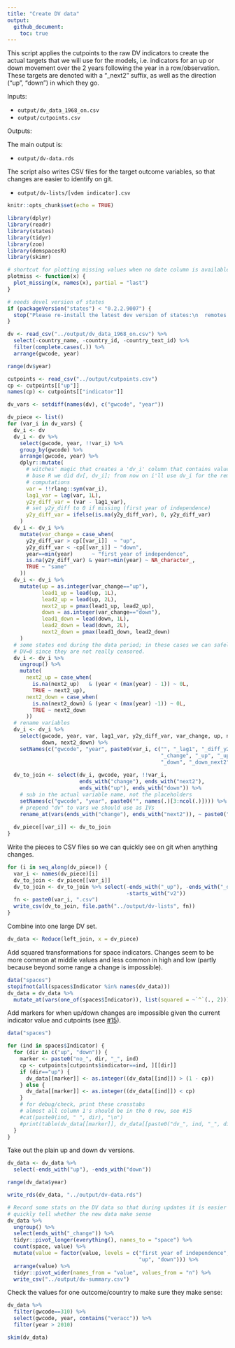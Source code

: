 ```yaml
---
title: "Create DV data"
output: 
  github_document:
    toc: true
---
```


This script applies the cutpoints to the raw DV indicators to create the actual targets that we will use for the models, i.e. indicators for an up or down movement over the 2 years following the year in a row/observation. These targets are denoted with a "_next2" suffix, as well as the direction ("up", "down") in which they go.

Inputs:

- `output/dv_data_1968_on.csv`
- `output/cutpoints.csv`

Outputs:

The main output is:

- `output/dv-data.rds`

The script also writes CSV files for the target outcome variables, so that changes are easier to identify on git. 

- `output/dv-lists/[vdem indicator].csv`



```r
knitr::opts_chunk$set(echo = TRUE)

library(dplyr)
library(readr)
library(states)
library(tidyr)
library(zoo)
library(demspacesR)
library(skimr)

# shortcut for plotting missing values when no date column is available
plotmiss <- function(x) {
  plot_missing(x, names(x), partial = "last")
}

# needs devel version of states
if (packageVersion("states") < "0.2.2.9007") {
  stop("Please re-install the latest dev version of states:\n  remotes::install_github(\"andybega/states\")")
}
```

```r
dv <- read_csv("../output/dv_data_1968_on.csv") %>%
  select(-country_name, -country_id, -country_text_id) %>%
  filter(complete.cases(.)) %>%
  arrange(gwcode, year)

range(dv$year)
```


```r
cutpoints <- read_csv("../output/cutpoints.csv")
cp <- cutpoints[["up"]]
names(cp) <- cutpoints[["indicator"]]

dv_vars <- setdiff(names(dv), c("gwcode", "year"))

dv_piece <- list()
for (var_i in dv_vars) {
  dv_i <- dv
  dv_i <- dv %>%
    select(gwcode, year, !!var_i) %>%
    group_by(gwcode) %>%
    arrange(gwcode, year) %>%
    dplyr::mutate(
      # witches' magic that creates a 'dv_i' column that contains values as if in 
      # base R we did dv[, dv_i]; from now on i'll use dv_i for the remaining
      # computations
      var = !!rlang::sym(var_i),
      lag1_var = lag(var, 1L),
      y2y_diff_var = (var - lag1_var),
      # set y2y_diff to 0 if missing (first year of independence)
      y2y_diff_var = ifelse(is.na(y2y_diff_var), 0, y2y_diff_var)
    ) 
  dv_i <- dv_i %>%
    mutate(var_change = case_when(
      y2y_diff_var > cp[[var_i]]  ~ "up",
      y2y_diff_var < -cp[[var_i]] ~ "down",
      year==min(year)      ~ "first year of independence",
      is.na(y2y_diff_var) & year!=min(year) ~ NA_character_,
      TRUE ~ "same"
    ))
  dv_i <- dv_i %>%
    mutate(up = as.integer(var_change=="up"),
           lead1_up = lead(up, 1L),
           lead2_up = lead(up, 2L),
           next2_up = pmax(lead1_up, lead2_up),
           down = as.integer(var_change=="down"),
           lead1_down = lead(down, 1L),
           lead2_down = lead(down, 2L),
           next2_down = pmax(lead1_down, lead2_down)
    ) 
  # some states end during the data period; in these cases we can safely code
  # DV=0 since they are not really censored. 
  dv_i <- dv_i %>%
    ungroup() %>%
    mutate(
      next2_up = case_when(
        is.na(next2_up)   & (year < (max(year) - 1)) ~ 0L,
        TRUE ~ next2_up),
      next2_down = case_when(
        is.na(next2_down) & (year < (max(year) -1)) ~ 0L,
        TRUE ~ next2_down
      ))
  # rename variables
  dv_i <- dv_i %>%
    select(gwcode, year, var, lag1_var, y2y_diff_var, var_change, up, next2_up,
           down, next2_down) %>%
    setNames(c("gwcode", "year", paste0(var_i, c("", "_lag1", "_diff_y2y", 
                                                 "_change", "_up", "_up_next2", 
                                                 "_down", "_down_next2"))))
  
  dv_to_join <- select(dv_i, gwcode, year, !!var_i, 
                       ends_with("change"), ends_with("next2"), 
                       ends_with("up"), ends_with("down")) %>%
    # sub in the actual variable name, not the placeholders
    setNames(c("gwcode", "year", paste0("", names(.)[3:ncol(.)]))) %>%
    # prepend "dv" to vars we should use as IVs
    rename_at(vars(ends_with("change"), ends_with("next2")), ~ paste0("dv_", .))
  
  dv_piece[[var_i]] <- dv_to_join
}
```

Write the pieces to CSV files so we can quickly see on git when anything changes.

```r
for (i in seq_along(dv_piece)) {
  var_i <- names(dv_piece)[i]
  dv_to_join <- dv_piece[[var_i]]
  dv_to_join <- dv_to_join %>% select(-ends_with("_up"), -ends_with("_down"),
                                      -starts_with("v2"))
  fn <- paste0(var_i, ".csv")
  write_csv(dv_to_join, file.path("../output/dv-lists", fn))
}
```

Combine into one large DV set. 

```r
dv_data <- Reduce(left_join, x = dv_piece)
```


Add squared transformations for space indicators. Changes seem to be more common at middle values and less common in high and low (partly because beyond some range a change is impossible). 

```r
data("spaces")
stopifnot(all(spaces$Indicator %in% names(dv_data)))
dv_data = dv_data %>%
  mutate_at(vars(one_of(spaces$Indicator)), list(squared = ~`^`(., 2)))
```

Add markers for when up/down changes are impossible given the current indicator value and cutpoints (see [#15](https://github.com/vdeminstitute/demspaces/issues/15)). 

```r
data("spaces")

for (ind in spaces$Indicator) {
  for (dir in c("up", "down")) {
    marker <- paste0("no_", dir, "_", ind)
    cp <- cutpoints[cutpoints$indicator==ind, ][[dir]]
    if (dir=="up") {
      dv_data[[marker]] <- as.integer((dv_data[[ind]]) > (1 - cp))
    } else {
      dv_data[[marker]] <- as.integer((dv_data[[ind]]) < cp)
    }
    # for debug/check, print these crosstabs
    # almost all column 1's should be in the 0 row, see #15
    #cat(paste0(ind, " ", dir), "\n")
    #print(table(dv_data[[marker]], dv_data[[paste0("dv_", ind, "_", dir, "_next2")]]))
  }
}
```

Take out the plain up and down dv versions.

```r
dv_data <- dv_data %>%
  select(-ends_with("up"), -ends_with("down"))

range(dv_data$year)

write_rds(dv_data, "../output/dv-data.rds")

# Record some stats on the DV data so that during updates it is easier to
# quickly tell whether the new data make sense
dv_data %>%
  ungroup() %>%
  select(ends_with("_change")) %>%
  tidyr::pivot_longer(everything(), names_to = "space") %>%
  count(space, value) %>%
  mutate(value = factor(value, levels = c("first year of independence", "same",
                                          "up", "down"))) %>%
  arrange(value) %>%
  tidyr::pivot_wider(names_from = "value", values_from = "n") %>%
  write_csv("../output/dv-summary.csv")
```

Check the values for one outcome/country to make sure they make sense:

```r
dv_data %>%
  filter(gwcode==310) %>%
  select(gwcode, year, contains("veracc")) %>%
  filter(year > 2010)
```


```r
skim(dv_data)
```

